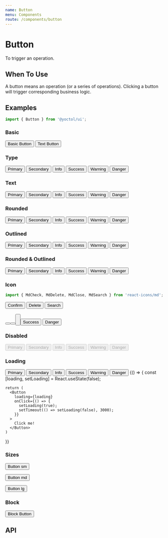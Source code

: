 ```yaml
---
name: Button
menu: Components
route: /components/button
---
```





# Button

To trigger an operation.

## When To Use

A button means an operation (or a series of operations). Clicking a button will trigger corresponding business logic.

## Examples

```js
import { Button } from '@yoctol/ui';
```

### Basic

<Playground>
  <Button>Basic Button</Button>
  <Button text ml="2">
    Text Button
  </Button>
</Playground>

### Type

<Playground>
  <Button type="primary">Primary</Button>
  <Button type="secondary" ml="2">
    Secondary
  </Button>
  <Button type="info" ml="2">
    Info
  </Button>
  <Button type="success" ml="2">
    Success
  </Button>
  <Button type="warning" ml="2">
    Warning
  </Button>
  <Button type="danger" ml="2">
    Danger
  </Button>
</Playground>

### Text

<Playground>
  <Button text type="primary">
    Primary
  </Button>
  <Button text type="secondary" ml="2">
    Secondary
  </Button>
  <Button text type="info" ml="2">
    Info
  </Button>
  <Button text type="success" ml="2">
    Success
  </Button>
  <Button text type="warning" ml="2">
    Warning
  </Button>
  <Button text type="danger" ml="2">
    Danger
  </Button>
</Playground>

### Rounded

<Playground>
  <Button type="primary" rounded>
    Primary
  </Button>
  <Button type="secondary" ml="2" rounded>
    Secondary
  </Button>
  <Button type="info" ml="2" rounded>
    Info
  </Button>
  <Button type="success" ml="2" rounded>
    Success
  </Button>
  <Button type="warning" ml="2" rounded>
    Warning
  </Button>
  <Button type="danger" ml="2" rounded>
    Danger
  </Button>
</Playground>

### Outlined

<Playground>
  <Button type="primary" outlined>
    Primary
  </Button>
  <Button type="secondary" ml="2" outlined>
    Secondary
  </Button>
  <Button type="info" ml="2" outlined>
    Info
  </Button>
  <Button type="success" ml="2" outlined>
    Success
  </Button>
  <Button type="warning" ml="2" outlined>
    Warning
  </Button>
  <Button type="danger" ml="2" outlined>
    Danger
  </Button>
</Playground>

### Rounded & Outlined

<Playground>
  <Button type="primary" rounded outlined>
    Primary
  </Button>
  <Button type="secondary" ml="2" rounded outlined>
    Secondary
  </Button>
  <Button type="info" ml="2" rounded outlined>
    Info
  </Button>
  <Button type="success" ml="2" rounded outlined>
    Success
  </Button>
  <Button type="warning" ml="2" rounded outlined>
    Warning
  </Button>
  <Button type="danger" ml="2" rounded outlined>
    Danger
  </Button>
</Playground>

### Icon

```js
import { MdCheck, MdDelete, MdClose, MdSearch } from 'react-icons/md';
```

<Playground>
  <Button type="primary" icon={MdCheck}>
    Confirm
  </Button>
  <Button type="danger" icon={MdDelete} ml="2">
    Delete
  </Button>
  <Button type="info" icon={MdSearch} ml="2">
    Search
  </Button>
  <br />
  <br />
  <Button type="primary" rounded icon={MdSearch} ml="2" />
  <Button type="danger" rounded icon={MdDelete} ml="2" />
  <Button type="info" rounded icon={MdSearch} ml="2" />
  <br />
  <br />
  <Button>
    <Icon type={MdCheck} fill="success" size="20" mr="2" />
    Success
  </Button>
  <Button ml="2">
    <Icon type={MdClose} fill="danger" size="20" mr="2" />
    Danger
  </Button>
</Playground>

### Disabled

<Playground>
  <Button type="primary" disabled>
    Primary
  </Button>
  <Button type="secondary" ml="2" disabled>
    Secondary
  </Button>
  <Button type="info" ml="2" disabled>
    Info
  </Button>
  <Button type="success" ml="2" disabled>
    Success
  </Button>
  <Button type="warning" ml="2" disabled>
    Warning
  </Button>
  <Button type="danger" ml="2" disabled>
    Danger
  </Button>
</Playground>

### Loading

<Playground>
  <Button type="primary" loading>
    Primary
  </Button>
  <Button type="secondary" ml="2" loading>
    Secondary
  </Button>
  <Button type="info" ml="2" loading>
    Info
  </Button>
  <Button type="success" ml="2" loading>
    Success
  </Button>
  <Button type="warning" ml="2" loading>
    Warning
  </Button>
  <Button type="danger" ml="2" loading>
    Danger
  </Button>
</Playground>

<Playground>
  {() => {
    const [loading, setLoading] = React.useState(false);

    return (
      <Button
        loading={loading}
        onClick={() => {
          setLoading(true);
          setTimeout(() => setLoading(false), 3000);
        }}
      >
        Click me!
      </Button>
    )

}}

</Playground>

### Sizes

<Playground>
  <Button size="sm">
    Button sm
  </Button>

<Button ml={2}>Button md</Button>

  <Button ml={2} size="lg">
    Button lg
  </Button>
</Playground>

### Block

<Playground>
  <Button block>Block Button</Button>
</Playground>

## API

<PropsTable of={Button} />
